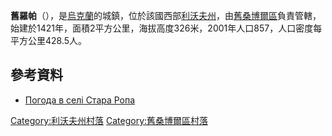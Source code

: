 {{coord|49|29|33|N|22|59|18|E|scale:100000|display=title}}

'''舊羅帕'''（{{lang-uk|Стара Ропа}}），是[[烏克蘭|烏克蘭]]的城鎮，位於該國西部[[利沃夫州|利沃夫州]]，由[[舊桑博爾區|舊桑博爾區]]負責管轄，始建於1421年，面積2平方公里，海拔高度326米，2001年人口857，人口密度每平方公里428.5人。

==參考資料==
* [http://weather.in.ua/ua/l'vovskaja/24887 Погода в селі Стара Ропа] {{Wayback|url=http://weather.in.ua/ua/l%27vovskaja/24887 |date=20160305220851 }}

[[Category:利沃夫州村落|Category:利沃夫州村落]]
[[Category:舊桑博爾區村落|Category:舊桑博爾區村落]]


{{Lviv-geo-stub}}